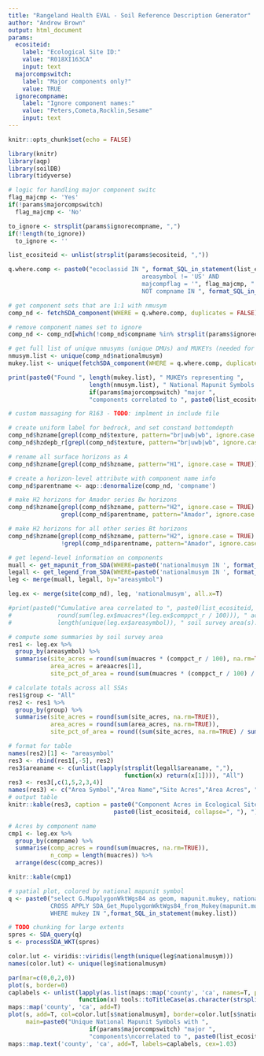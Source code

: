 ```yaml
---
title: "Rangeland Health EVAL - Soil Reference Description Generator"
author: "Andrew Brown"
output: html_document
params:
  ecositeid:
    label: "Ecological Site ID:"
    value: "R018XI163CA"
    input: text
  majorcompswitch:
    label: "Major components only?"
    value: TRUE
  ignorecompname:
    label: "Ignore component names:"
    value: "Peters,Cometa,Rocklin,Sesame"
    input: text
---
```


```r
knitr::opts_chunk$set(echo = FALSE)

library(knitr)
library(aqp)
library(soilDB)
library(tidyverse)

# logic for handling major component switc
flag_majcmp <- 'Yes'
if(!params$majorcompswitch)
  flag_majcmp <- 'No' 

to_ignore <- strsplit(params$ignorecompname, ",")
if(!length(to_ignore))
  to_ignore <- ''

list_ecositeid <- unlist(strsplit(params$ecositeid, ","))
```

```r
q.where.comp <- paste0("ecoclassid IN ", format_SQL_in_statement(list_ecositeid), " AND 
                                      areasymbol != 'US' AND 
                                      majcompflag = '", flag_majcmp, "' AND
                                      NOT compname IN ", format_SQL_in_statement(to_ignore))

# get component sets that are 1:1 with nmusym
comp_nd <- fetchSDA_component(WHERE = q.where.comp, duplicates = FALSE)

# remove component names set to ignore
comp_nd <- comp_nd[which(!comp_nd$compname %in% strsplit(params$ignorecompname, ",")[[1]]),]

# get full list of unique nmusyms (unique DMUs) and MUKEYs (needed for spatial relates)
nmusym.list <- unique(comp_nd$nationalmusym)
mukey.list <- unique(fetchSDA_component(WHERE = q.where.comp, duplicates = TRUE)$mukey)

print(paste0("Found ", length(mukey.list), " MUKEYs representing ", 
                       length(nmusym.list), " National Mapunit Symbols with ", 
                       if(params$majorcompswitch) "major ", 
                       "components correlated to ", paste0(list_ecositeid, collapse=", ")))
```

```r
# custom massaging for R163 - TODO: implment in include file

# create uniform label for bedrock, and set constand bottomdepth
comp_nd$hzname[grepl(comp_nd$texture, pattern="br|uwb|wb", ignore.case = TRUE)] <- "R"
comp_nd$hzdepb_r[grepl(comp_nd$texture, pattern="br|uwb|wb", ignore.case = TRUE)] <- 100

# rename all surface horizons as A
comp_nd$hzname[grepl(comp_nd$hzname, pattern="H1", ignore.case = TRUE)] <- "A"

# create a horizon-level attribute with component name info
comp_nd$parentname <- aqp::denormalize(comp_nd, 'compname')

# make H2 horizons for Amador series Bw horizons
comp_nd$hzname[grepl(comp_nd$hzname, pattern="H2", ignore.case = TRUE) & 
               grepl(comp_nd$parentname, pattern="Amador", ignore.case = TRUE)] <- "Bw"

# make H2 horizons for all other series Bt horizons
comp_nd$hzname[grepl(comp_nd$hzname, pattern="H2", ignore.case = TRUE) & 
               !grepl(comp_nd$parentname, pattern="Amador", ignore.case = TRUE)] <- "Bt"
```

```r
# get legend-level information on components
muall <- get_mapunit_from_SDA(WHERE=paste0('nationalmusym IN ', format_SQL_in_statement(nmusym.list)))
legall <- get_legend_from_SDA(WHERE=paste0('nationalmusym IN ', format_SQL_in_statement(nmusym.list)))
leg <- merge(muall, legall, by="areasymbol")

leg.ex <- merge(site(comp_nd), leg, 'nationalmusym', all.x=T)

#print(paste0("Cumulative area correlated to ", paste0(list_ecositeid, collapse=", "),": ", 
#             round(sum(leg.ex$muacres*(leg.ex$comppct_r / 100))), " acres in ", 
#             length(unique(leg.ex$areasymbol)), " soil survey area(s)."))

# compute some summaries by soil survey area
res1 <- leg.ex %>%
  group_by(areasymbol) %>%
  summarise(site_acres = round(sum(muacres * (comppct_r / 100), na.rm=TRUE)),
            area_acres = areaacres[1],
            site_pct_of_area = round(sum(muacres * (comppct_r / 100) / areaacres * 100, na.rm=TRUE))) 

# calculate totals across all SSAs
res1$group <- "All"
res2 <- res1 %>%
  group_by(group) %>%
  summarise(site_acres = round(sum(site_acres, na.rm=TRUE)),
            area_acres = round(sum(area_acres, na.rm=TRUE)),
            site_pct_of_area = round((sum(site_acres, na.rm=TRUE) / sum(area_acres, na.rm=TRUE) * 100)))

# format for table
names(res2)[1] <- "areasymbol"
res3 <- rbind(res1[,-5], res2)
res3$areaname <- c(unlist(lapply(strsplit(legall$areaname, ","), 
                                 function(x) return(x[1]))), "All")
res3 <- res3[,c(1,5,2,3,4)]
names(res3) <- c("Area Symbol","Area Name","Site Acres","Area Acres", "Site % of Area")
# output table
knitr::kable(res3, caption = paste0("Component Acres in Ecological Site [", 
                              paste0(list_ecositeid, collapse=", "), "] tabulated by Soil Survey Area"))
```

```r
# Acres by component name
cmp1 <- leg.ex %>%
  group_by(compname) %>%
  summarise(comp_acres = round(sum(muacres, na.rm=TRUE)),
            n_comp = length(muacres)) %>%
  arrange(desc(comp_acres))

knitr::kable(cmp1)
```

```r
# spatial plot, colored by national mapunit symbol
q <- paste0("select G.MupolygonWktWgs84 as geom, mapunit.mukey, nationalmusym FROM mapunit
            CROSS APPLY SDA_Get_MupolygonWktWgs84_from_Mukey(mapunit.mukey) as G
            WHERE mukey IN ",format_SQL_in_statement(mukey.list))

# TODO chunking for large extents
spres <- SDA_query(q)
s <- processSDA_WKT(spres)

color.lut <- viridis::viridis(length(unique(leg$nationalmusym)))
names(color.lut) <- unique(leg$nationalmusym)

par(mar=c(0,0,2,0))
plot(s, border=0)
caplabels <- unlist(lapply(as.list(maps::map('county', 'ca', names=T, plot=F)), 
                    function(x) tools::toTitleCase(as.character(strsplit(x, ",")[[1]][2]))))
maps::map('county', 'ca', add=T)
plot(s, add=T, col=color.lut[s$nationalmusym], border=color.lut[s$nationalmusym], 
     main=paste0("Unique National Mapunit Symbols with ", 
                       if(params$majorcompswitch) "major ", 
                       "components\ncorrelated to ", paste0(list_ecositeid, collapse=", ")))
maps::map.text('county', 'ca', add=T, labels=caplabels, cex=1.03)
```


